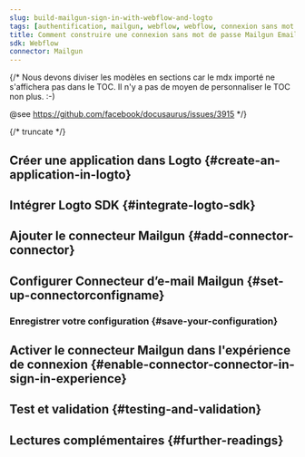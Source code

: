 ```yaml
---
slug: build-mailgun-sign-in-with-webflow-and-logto
tags: [authentification, mailgun, webflow, webflow, connexion sans mot de passe, connexion, login]
title: Comment construire une connexion sans mot de passe Mailgun Email avec Webflow
sdk: Webflow
connector: Mailgun
---
```


{/*
  Nous devons diviser les modèles en sections car le mdx importé ne s'affichera pas dans le TOC.
  Il n'y a pas de moyen de personnaliser le TOC non plus. :-)

  @see https://github.com/facebook/docusaurus/issues/3915
*/}



{/* truncate */}

<Intro connector={connector} sdk="Webflow" link="https://webflow.com" />

## Créer une application dans Logto \{#create-an-application-in-logto}

<CreateApplication type="Application monopage" framework="Webflow" />

## Intégrer Logto SDK \{#integrate-logto-sdk}

<IntegrateSdk />

## Ajouter le connecteur Mailgun \{#add-connector-connector}

<AddPasswordlessConnector
  connector={connector}
  connectorType="Email"
  passwordlessSignUpIdentifier="Adresse e-mail"
/>

## Configurer Connecteur d’e-mail Mailgun \{#set-up-connectorconfigname}

<ConnectorGuide />

### Enregistrer votre configuration \{#save-your-configuration}

<SaveYourConfiguration connector={connector} />

## Activer le connecteur Mailgun dans l'expérience de connexion \{#enable-connector-connector-in-sign-in-experience}

<EnablePasswordlessConnector
  connectorType="Email"
  passwordlessSignUpIdentifier="Adresse e-mail"
/>

## Test et validation \{#testing-and-validation}

<TestingAndValidation connector={connector} sdk="Webflow" />

## Lectures complémentaires \{#further-readings}

<FurtherReadings />
